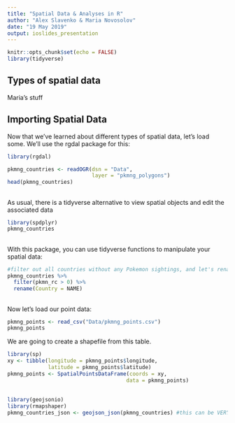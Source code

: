 ---
title: "Spatial Data & Analyses in R"
author: "Alex Slavenko & Maria Novosolov"
date: "19 May 2019"
output: ioslides_presentation
---

```{r setup, include=FALSE}
knitr::opts_chunk$set(echo = FALSE)
library(tidyverse)
```

## Types of spatial data

Maria's stuff

## Importing Spatial Data

Now that we've learned about different types of spatial data, let's load some. We'll use the rgdal package for this:

```{r rgdal, echo = TRUE}
library(rgdal)

pkmng_countries <- readOGR(dsn = "Data",
                           layer = "pkmng_polygons")
head(pkmng_countries)
```

##

As usual, there is a tidyverse alternative to view spatial objects and edit the associated data
```{r spdplyr, echo = TRUE}
library(spdplyr)
pkmng_countries
```

##

With this package, you can use tidyverse functions to manipulate your spatial data:
```{r spdplyr 2, echo = TRUE}
#filter out all countries without any Pokemon sightings, and let's rename the column while we're at it:
pkmng_countries %>%
  filter(pkmn_rc > 0) %>%
  rename(Country = NAME)
```

##

Now let's load our point data:
```{r points, echo = TRUE}
pkmng_points <- read_csv("Data/pkmng_points.csv")
pkmng_points
```

We are going to create a shapefile from this table.

```{r points 2, echo = TRUE}
library(sp)
xy <- tibble(longitude = pkmng_points$longitude,
             latitude = pkmng_points$latitude)
pkmng_points <- SpatialPointsDataFrame(coords = xy,
                                      data = pkmng_points)
```

##

```{r geojson, echo = TRUE}
library(geojsonio)
library(rmapshaper)
pkmng_countries_json <- geojson_json(pkmng_countries) #this can be VERY time-consuming
```

